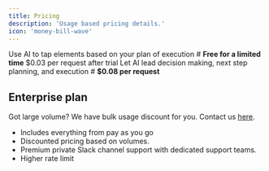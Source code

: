 ```yaml
---
title: Pricing
description: 'Usage based pricing details.'
icon: 'money-bill-wave'
---
```


<CardGroup cols={2}>
  <Card
    title="Basic Execution"
    icon="sparkle"
  >
    Use AI to tap elements based on your plan of execution
    # <strong>Free for a limited time</strong> 
    $0.03 per request after trial
  </Card>
  <Card
    title="Reasoning"
    icon="sparkles"
  >
    Let AI lead decision making, next step planning, and execution 
    # <strong> $0.08 per request </strong>
  </Card>
</CardGroup>

## Enterprise plan

Got large volume? We have bulk usage discount for you. Contact us <a href="mailto:support@camelqa.com">here</a>.

- Includes everything from pay as you go
- Discounted pricing based on volumes.
- Premium private Slack channel support with dedicated support teams.
- Higher rate limit
